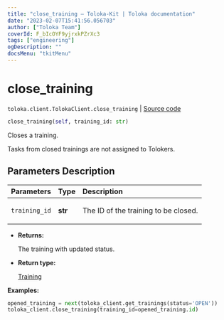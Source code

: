 ```yaml
---
title: "close_training — Toloka-Kit | Toloka documentation"
date: "2023-02-07T15:41:56.056703"
author: ["Toloka Team"]
coverId: F_bIcOYF9yjrxkPZrXc3
tags: ["engineering"]
ogDescription: ""
docsMenu: "tkitMenu"
---
```


# close_training
`toloka.client.TolokaClient.close_training` | [Source code](https://github.com/Toloka/toloka-kit/blob/v1.1.3/src/client/__init__.py#L1755)

```python
close_training(self, training_id: str)
```

Closes a training.

Tasks from closed trainings are not assigned to Tolokers.

## Parameters Description

| Parameters | Type | Description |
| :----------| :----| :-----------|
`training_id`|**str**|<p>The ID of the training to be closed.</p>

* **Returns:**

  The training with updated status.

* **Return type:**

  [Training](/docs/toloka-kit/reference/toloka.client.training.Training)

**Examples:**

```python
opened_training = next(toloka_client.get_trainings(status='OPEN'))
toloka_client.close_training(training_id=opened_training.id)
```
